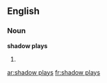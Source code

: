 ==English==

===Noun===
'''shadow plays'''

# {{plural of|shadow play}}

[[ar:shadow plays]]
[[fr:shadow plays]]